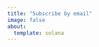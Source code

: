 ```yaml
---
title: "Subscribe by email"
image: false
about:
  template: solana
---
```


<div style="padding-top:20px" class="ml-embedded" data-form="n5BFuv"></div>
